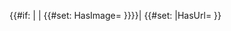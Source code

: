 {{#if: {{{image|}}}|<!-- 
defined: do nothing 
-->|<!-- undefined: set self reference -->{{#set: HasImage={{FULLPAGENAME}} }}}}|<!-- 
for SMW gallery queries-->{{#set: |HasUrl={{filepath:{{PAGENAME}}}} }}